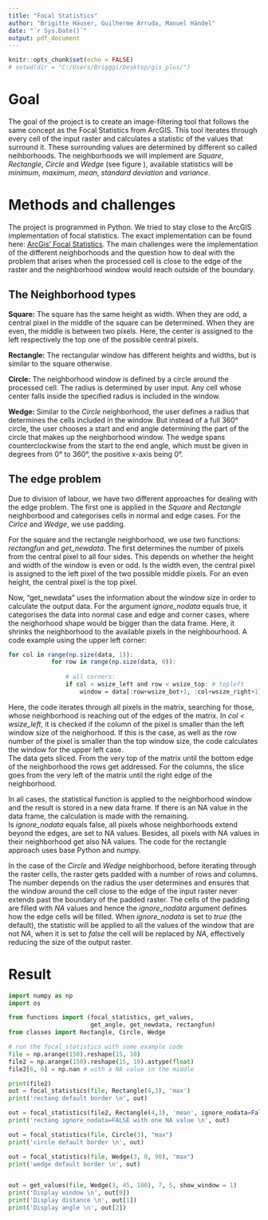 ```yaml
---
title: "Focal Statistics"
author: "Brigitte Häuser, Guilherme Arruda, Manuel Händel"
date: "`r Sys.Date()`"
output: pdf_document
---
```


```r
knitr::opts_chunk$set(echo = FALSE)
# setwd(dir = "C:/Users/Brigggi/Desktop/gis_plus/")
```

# Goal

<!-- - Create an image-filtering tool that follows the same concept as the  -->
<!-- Focal  Statistics  from  ArcGIS. -> Maybe an example for application for focal statistics? -->
<!-- - Moving window of different shapes. -->
<!-- - Different summary statistics. -->

The goal of the project is to create an image-filtering tool that follows the same concept as the 
Focal  Statistics  from  ArcGIS. This tool iterates through every cell of the input raster and calculates a statistic of the values that surround it. These surrounding values are determined by different so called neihborhoods. The neighborhoods we will implement are *Square*, *Rectangle*, *Circle* and *Wedge* (see figure \ref{fig:neighb}), available statistics will be *minimum*, *maximum*, *mean*, *standard deviation* and *variance*.

<!-- I only describe three neighborhoods, since square and rectangle are basically the same. Don't know if we need to distinguish between them.

Ich habs jetzt gemacht, weil er das in der Aufgabenstellung ja auch so hatte. Hab dazu jetzt aber eigentlich auch keine starke Meinung, also wenns dich stört, machs weg. -->


# Methods and challenges

<!-- - Programmed in Python. -->
<!-- - Tried to stay close to the arc gis implementation -->
<!-- - Describe how the different windows get determined -->
<!-- - Describe what ignore_nodata does, especially concerning the edges of the array (pictures?) -->
<!-- - Two approaches for different neighborhoods (didn't want to discard the work, plus both work) -->
<!-- - Approach Rectangle (difficulties, packages, bla bla bla) -->
<!-- - Approach Circle, Wedge (difficulties, packages, bla bla bla) -->


The project is programmed in Python. We tried to stay close to the ArcGIS implementation of focal statistics. The exact implementation can be found here: [ArcGis' Focal Statistics](https://desktop.arcgis.com/en/arcmap/10.3/tools/spatial-analyst-toolbox/how-focal-statistics-works.htm). The main challenges were the implementation of the different neighborhoods and the question how to deal with the problem that arises when the processed cell is close to the edge of the raster and the neighborhood window would reach outside of the boundary.

## The Neighborhood types

**Square:** The square has the same height as width. When they are odd, a central pixel in the middle of the square can be determined. When they are even, the middle is between two pixels. Here, the center is assigned to the left respectively the top one of the possible central pixels.

**Rectangle:** The rectangular window has different heights and widths, but is similar to the square otherwise.  

**Circle:** The neighborhood window is defined by a circle around the processed cell. The radius is determined by user input. Any cell whose center falls inside the specified radius is included in the window.

**Wedge:** Similar to the *Circle* neighborhood, the user defines a radius that determines the cells included in the window. But instead of a full 360° circle, the user chooses a start and end angle determining the part of the circle that makes up the neighborhood window. The wedge spans counterclockwise from the start to the end angle, which must be given in degrees from 0° to 360°, the positive x-axis being 0°.



## The edge problem

Due to division of labour, we have two different approaches for dealing with the edge problem. The first one is applied in the *Square* and *Rectangle* neighborbood and categorises cells in normal and edge cases. For the *Cirlce* and *Wedge*, we use padding. 

For the square and the rectangle neighborhood, we use two functions: *rectangfun* and *get_newdata*. The first determines the number of pixels from the central pixel to all four sides. This depends on whether the height and width of the window is even or odd. Is the width even, the central pixel is assigned to the left pixel of the two possible middle pixels. For an even height, the central pixel is the top pixel.

Now, "get_newdata" uses the information about the window size in order to calculate the output data. For the argument *ignore_nodata* equals true, it categorises the data into normal case and edge and corner cases, where the neighorhood shape would be bigger than the data frame. Here, it shrinks the neighborhood to the available pixels in the neighbourhood. A code example using the upper left corner:


```r
for col in range(np.size(data, 1)):
            for row in range(np.size(data, 0)):
                
                # all corners:
                if col < wsize_left and row < wsize_top: # topleft
                    window = data[:row+wsize_bot+1, :col+wsize_right+1]
```

Here, the code iterates through all pixels in the matrix, searching for those, whose neighborhood is reaching out of the edges of the matrix. In *col < wsize_left*, it is checked if the column of the pixel is smaller than the left window size of the neighorhood. If this is the case, as well as the row number of the pixel is smaller than the top window size, the code calculates the window for the upper left case.  
The data gets sliced. From the very top of the matrix until the bottom edge of the neighborhood the rows get addressed. For the columns, the slice goes from the very left of the matrix until the right edge of the neighborhood.  

In all cases, the statistical function is applied to the neighborhood window and the result is stored in a new data frame. If there is an NA value in the data frame, the calculation is made with the remaining.  
Is *ignore_nodata* equals false, all pixels whose neighborhoods extend beyond the edges, are set to NA values. Besides, all pixels with NA values in their neighborhood get also NA values.
The code for the rectangle approach uses base Python and numpy.

In the case of the *Circle* and *Wedge* neighborhood, before iterating through the raster cells, the raster gets padded with a number of rows and columns. The number depends on the radius the user determines and ensures that the window around the cell close to the edge of the input raster never extends past the boundary of the padded raster. The cells of the padding are filled with *NA* values and hence the *ignore_nodata* argument defines how the edge cells will be filled. When *ignore_nodata* is set to *true* (the default), the statistic will be applied to all the values of the window that are not *NA*, when it is set to *false* the cell will be replaced by *NA*, effectively reducing the size of the output raster.

# Result

<!-- - Different test array. -->
<!-- - Showing all neighborhoods and statistics -->
<!-- - Should we include the debug arrays, that show the window, not the actual result? 

Was meinst du damit? -->



```python
import numpy as np
import os

from functions import (focal_statistics, get_values,
                       get_angle, get_newdata, rectangfun)
from classes import Rectangle, Circle, Wedge

# run the focal_statistics with some example code
file = np.arange(150).reshape(15, 10)
file2 = np.arange(150).reshape(15, 10).astype(float)
file2[6, 6] = np.nan # with a NA value in the middle

print(file2)
out = focal_statistics(file, Rectangle(4,3), 'max')
print('rectang default border \n', out)

out = focal_statistics(file2, Rectangle(4,3), 'mean', ignore_nodata=False)
print('rectang ignore_nodata=FALSE with one NA value \n', out)

out = focal_statistics(file, Circle(3), "max")
print('circle default border \n', out)

out = focal_statistics(file, Wedge(3, 0, 90), "max")
print('wedge default border \n', out)


out = get_values(file, Wedge(3, 45, 180), 7, 5, show_window = 1)
print('Display window \n', out[0])
print('Display distance \n', out[1])
print('Display angle \n', out[2])
```

